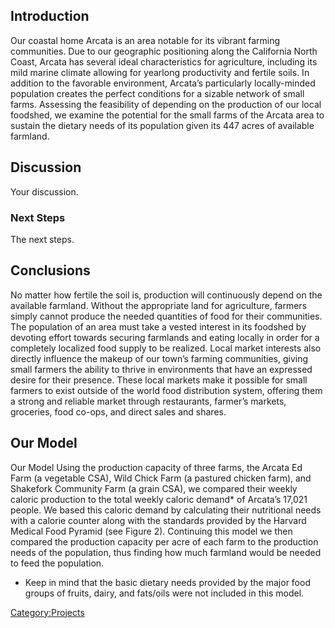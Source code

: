 == Introduction ==
Our coastal home Arcata is an area notable for its vibrant farming communities. Due to our geographic positioning along the California North Coast, Arcata has several ideal characteristics for agriculture, including its mild marine climate allowing for yearlong productivity and fertile soils. In addition to the favorable environment, Arcata’s particularly locally-minded population creates the perfect conditions for a sizable network of small farms. Assessing the feasibility of depending on the production of our local foodshed, we examine the potential for the small farms of the Arcata area to sustain the dietary needs of its population given its 447 acres of available farmland.

== Discussion ==
Your discussion.

=== Next Steps ===
The next steps.

== Conclusions ==
No matter how fertile the soil is, production will continuously depend on the available farmland. Without the appropriate land for agriculture, farmers simply cannot produce the needed quantities of food for their communities. The population of an area must take a vested interest in its foodshed by devoting effort towards securing farmlands and eating locally in order for a completely localized food supply to be realized. Local market interests also directly influence the makeup of our town’s farming communities, giving small farmers the ability to thrive in environments that have an expressed desire for their presence. These local markets make it possible for small farmers to exist outside of the world food distribution system, offering them a strong and reliable market through restaurants, farmer’s markets, groceries, food co-ops, and direct sales and shares.

== Our Model ==
Our Model
Using the production capacity of three farms, the Arcata Ed Farm (a vegetable CSA), Wild Chick Farm (a pastured chicken farm), and Shakefork Community Farm (a grain CSA), we compared their weekly caloric production to the total weekly caloric demand* of Arcata’s 17,021 people. We based this caloric demand by calculating their nutritional needs with a calorie counter along with the standards provided by the Harvard Medical Food Pyramid (see Figure 2). Continuing this model we then compared the production capacity per acre of each farm to the production needs of the population, thus finding how much farmland would be needed to feed the population. 
*Keep in mind that the basic dietary needs provided by the major food groups of fruits, dairy, and fats/oils were not included in this model.

[[Category:Projects]]
